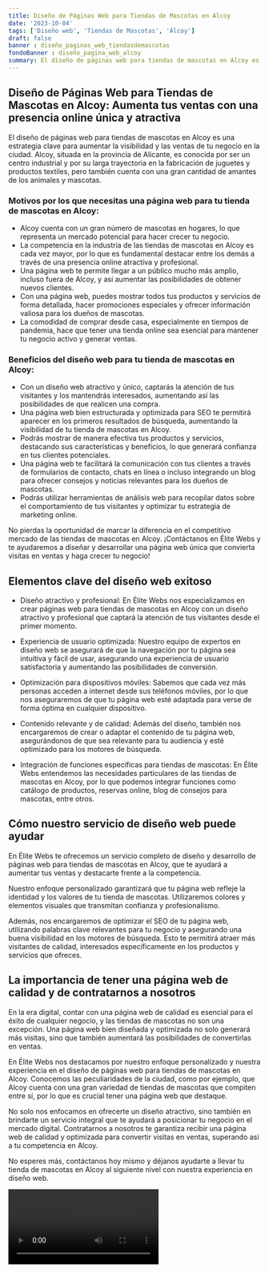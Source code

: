 ```yaml
---
title: Diseño de Páginas Web para Tiendas de Mascotas en Alcoy
date: '2023-10-04'
tags: ['Diseño web', 'Tiendas de Mascotas', 'Alcoy']
draft: false
banner : diseño_paginas_web_tiendasdemascotas
fondoBanner : diseño_pagina_web_alcoy
summary: El diseño de páginas web para tiendas de mascotas en Alcoy es una estrategia clave para aumentar la visibilidad y las ventas de tu negocio en la ciudad. Alcoy, situada en la provincia de Alicante, es conocida por ser un centro industrial y por su larga trayectoria en la fabricación de juguetes y productos textiles, pero también cuenta con una gran cantidad de amantes de los animales y mascotas.
---
```


## Diseño de Páginas Web para Tiendas de Mascotas en Alcoy: Aumenta tus ventas con una presencia online única y atractiva

El diseño de páginas web para tiendas de mascotas en Alcoy es una estrategia clave para aumentar la visibilidad y las ventas de tu negocio en la ciudad. Alcoy, situada en la provincia de Alicante, es conocida por ser un centro industrial y por su larga trayectoria en la fabricación de juguetes y productos textiles, pero también cuenta con una gran cantidad de amantes de los animales y mascotas.

### Motivos por los que necesitas una página web para tu tienda de mascotas en Alcoy:

- Alcoy cuenta con un gran número de mascotas en hogares, lo que representa un mercado potencial para hacer crecer tu negocio.
- La competencia en la industria de las tiendas de mascotas en Alcoy es cada vez mayor, por lo que es fundamental destacar entre los demás a través de una presencia online atractiva y profesional.
- Una página web te permite llegar a un público mucho más amplio, incluso fuera de Alcoy, y así aumentar las posibilidades de obtener nuevos clientes.
- Con una página web, puedes mostrar todos tus productos y servicios de forma detallada, hacer promociones especiales y ofrecer información valiosa para los dueños de mascotas.
- La comodidad de comprar desde casa, especialmente en tiempos de pandemia, hace que tener una tienda online sea esencial para mantener tu negocio activo y generar ventas.

### Beneficios del diseño web para tu tienda de mascotas en Alcoy:

- Con un diseño web atractivo y único, captarás la atención de tus visitantes y los mantendrás interesados, aumentando así las posibilidades de que realicen una compra.
- Una página web bien estructurada y optimizada para SEO te permitirá aparecer en los primeros resultados de búsqueda, aumentando la visibilidad de tu tienda de mascotas en Alcoy.
- Podrás mostrar de manera efectiva tus productos y servicios, destacando sus características y beneficios, lo que generará confianza en tus clientes potenciales.
- Una página web te facilitará la comunicación con tus clientes a través de formularios de contacto, chats en línea o incluso integrando un blog para ofrecer consejos y noticias relevantes para los dueños de mascotas.
- Podrás utilizar herramientas de análisis web para recopilar datos sobre el comportamiento de tus visitantes y optimizar tu estrategia de marketing online.

No pierdas la oportunidad de marcar la diferencia en el competitivo mercado de las tiendas de mascotas en Alcoy. ¡Contáctanos en Élite Webs y te ayudaremos a diseñar y desarrollar una página web única que convierta visitas en ventas y haga crecer tu negocio!

<GifSeo />

<Cta />

## Elementos clave del diseño web exitoso

- Diseño atractivo y profesional: En Élite Webs nos especializamos en crear páginas web para tiendas de mascotas en Alcoy con un diseño atractivo y profesional que captará la atención de tus visitantes desde el primer momento.

- Experiencia de usuario optimizada: Nuestro equipo de expertos en diseño web se asegurará de que la navegación por tu página sea intuitiva y fácil de usar, asegurando una experiencia de usuario satisfactoria y aumentando las posibilidades de conversión.

- Optimización para dispositivos móviles: Sabemos que cada vez más personas acceden a internet desde sus teléfonos móviles, por lo que nos aseguraremos de que tu página web esté adaptada para verse de forma óptima en cualquier dispositivo.

- Contenido relevante y de calidad: Además del diseño, también nos encargaremos de crear o adaptar el contenido de tu página web, asegurándonos de que sea relevante para tu audiencia y esté optimizado para los motores de búsqueda.

- Integración de funciones específicas para tiendas de mascotas: En Élite Webs entendemos las necesidades particulares de las tiendas de mascotas en Alcoy, por lo que podemos integrar funciones como catálogo de productos, reservas online, blog de consejos para mascotas, entre otros.

## Cómo nuestro servicio de diseño web puede ayudar

En Élite Webs te ofrecemos un servicio completo de diseño y desarrollo de páginas web para tiendas de mascotas en Alcoy, que te ayudará a aumentar tus ventas y destacarte frente a la competencia.

Nuestro enfoque personalizado garantizará que tu página web refleje la identidad y los valores de tu tienda de mascotas. Utilizaremos colores y elementos visuales que transmitan confianza y profesionalismo.

Además, nos encargaremos de optimizar el SEO de tu página web, utilizando palabras clave relevantes para tu negocio y asegurando una buena visibilidad en los motores de búsqueda. Esto te permitirá atraer más visitantes de calidad, interesados específicamente en los productos y servicios que ofreces.

## La importancia de tener una página web de calidad y de contratarnos a nosotros

En la era digital, contar con una página web de calidad es esencial para el éxito de cualquier negocio, y las tiendas de mascotas no son una excepción. Una página web bien diseñada y optimizada no solo generará más visitas, sino que también aumentará las posibilidades de convertirlas en ventas.

En Élite Webs nos destacamos por nuestro enfoque personalizado y nuestra experiencia en el diseño de páginas web para tiendas de mascotas en Alcoy. Conocemos las peculiaridades de la ciudad, como por ejemplo, que Alcoy cuenta con una gran variedad de tiendas de mascotas que compiten entre sí, por lo que es crucial tener una página web que destaque.

No solo nos enfocamos en ofrecerte un diseño atractivo, sino también en brindarte un servicio integral que te ayudará a posicionar tu negocio en el mercado digital. Contratarnos a nosotros te garantiza recibir una página web de calidad y optimizada para convertir visitas en ventas, superando así a tu competencia en Alcoy.

No esperes más, contáctanos hoy mismo y déjanos ayudarte a llevar tu tienda de mascotas en Alcoy al siguiente nivel con nuestra experiencia en diseño web.

<Video />

<CtaBot job='Tiendas de Mascotas' city='Alcoy'/>

<Gmaps query='Alcoy+españa+maps' />